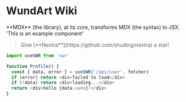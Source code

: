 
# WundArt Wiki

<Callout emoji="✅">
  **MDX** (the library), at its core, transforms MDX (the syntax) to JSX.
  'This is an example component'
</Callout>

> <Callout>
>   Give [**Nextra**](https://github.com/shuding/nextra) a star!
> </Callout>

```js highlight=1
import useSWR from 'swr'

function Profile() {
  const { data, error } = useSWR('/api/user', fetcher)
  if (error) return <div>failed to load</div>
  if (!data) return <div>loading...</div>
  return <div>hello {data.name}!</div>
}
```
